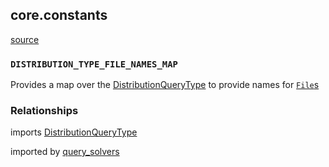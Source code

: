## core.constants

[source](https://github.com/Health-Informatics-UoN/hutch-cohort-discovery/blob/main/app/bunny/core/constants.py)

### `DISTRIBUTION_TYPE_FILE_NAMES_MAP`
Provides a map over the [DistributionQueryType](/bunny/core_api_ref/enums) to provide names for [`File`s](/bunny/core_api_ref/rquest_dto/file)

### Relationships
imports [DistributionQueryType](/bunny/core_api_ref/enums)

imported by [query_solvers](/bunny/core_api_ref/query_solvers)
